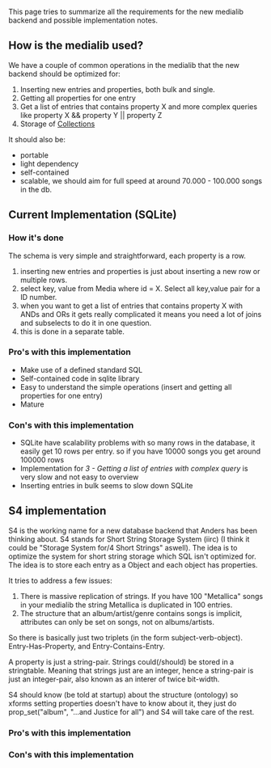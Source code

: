 This page tries to summarize all the requirements for the new medialib backend and possible implementation notes.

== How is the medialib used? ==
We have a couple of common operations in the medialib that the new backend should be optimized for:

# Inserting new entries and properties, both bulk and single.
# Getting all properties for one entry
# Get a list of entries that contains property X and more complex queries like property X && property Y || property Z
# Storage of [[Collections]]

It should also be:

* portable
* light dependency
* self-contained
* scalable, we should aim for full speed at around 70.000 - 100.000 songs in the db.

== Current Implementation (SQLite) ==

=== How it's done ===

The schema is very simple and straightforward, each property is a row. 

# inserting new entries and properties is just about inserting a new row or multiple rows.
# select key, value from Media where id = X. Select all key,value pair for a ID number.
# when you want to get a list of entries that contains property X with ANDs and ORs it gets really complicated it means you need a lot of joins and subselects to do it in one question.
# this is done in a separate table.

=== Pro's with this implementation ===
* Make use of a defined standard SQL
* Self-contained code in sqlite library
* Easy to understand the simple operations (insert and getting all properties for one entry)
* Mature

=== Con's with this implementation ===
* SQLite have scalability problems with so many rows in the database, it easily get 10 rows per entry. so if you have 10000 songs you get around 100000 rows
* Implementation for ''3 - Getting a list of entries with complex query'' is very slow and not easy to overview
* Inserting entries in bulk seems to slow down SQLite

== S4 implementation ==

S4 is the working name for a new database backend that Anders has been thinking about. S4 stands for Short String Storage System (iirc) (I think it could be "Storage System for/4 Short Strings" aswell). The idea is to optimize the system for short string storage which SQL isn't optimized for. The idea is to store each entry as a Object and each object has properties.

It tries to address a few issues:
# There is massive replication of strings. If you have 100 "Metallica" songs in your medialib the string Metallica is duplicated in 100 entries.
# The structure that an album/artist/genre contains songs is implicit, attributes can only be set on songs, not on albums/artists.

So there is basically just two triplets (in the form subject-verb-object). Entry-Has-Property, and Entry-Contains-Entry.

A property is just a string-pair. Strings could(/should) be stored in a stringtable. Meaning that strings just are an integer, hence a string-pair is just an integer-pair, also known as an interer of twice bit-width.

S4 should know (be told at startup) about the structure (ontology) so xforms setting properties doesn't have to know about it, they just do prop_set("album", "...and Justice for all") and S4 will take care of the rest.

=== Pro's with this implementation ===

=== Con's with this implementation ===